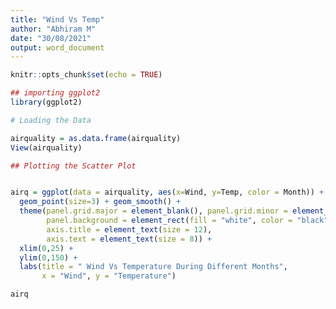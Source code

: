 ---
title: "Wind Vs Temp"
author: "Abhiram M"
date: "30/08/2021"
output: word_document
---

```{r setup, include=FALSE}
knitr::opts_chunk$set(echo = TRUE)
```

```{r}
## importing ggplot2
library(ggplot2)
```


```{r}
# Loading the Data

airquality = as.data.frame(airquality)
View(airquality)
```


```{r}
## Plotting the Scatter Plot


airq = ggplot(data = airquality, aes(x=Wind, y=Temp, color = Month)) +
  geom_point(size=3) + geom_smooth() +
  theme(panel.grid.major = element_blank(), panel.grid.minor = element_blank(),
        panel.background = element_rect(fill = "white", color = "black"),
        axis.title = element_text(size = 12),
        axis.text = element_text(size = 8)) +
  xlim(0,25) + 
  ylim(0,150) +
  labs(title = " Wind Vs Temperature During Different Months",
       x = "Wind", y = "Temperature")

airq

```

